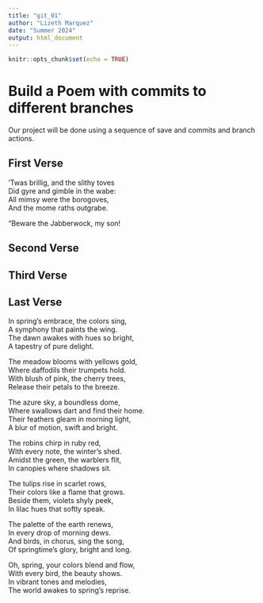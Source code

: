 ```yaml
---
title: "git_01"
author: "Lizeth Marquez"
date: "Summer 2024"
output: html_document
---
```


```r
knitr::opts_chunk$set(echo = TRUE)
```
# Build a Poem with commits to different branches
Our project will be done using a sequence of save and commits and branch actions.
<!-- Do not modify or change any text in "!--" bracketed areas such as this --- these are instructions to
you, if you change any of this the git program will notice it and compromise your git merging strategy !-->

## First Verse 
<!--Put the first five lines of a poem by Lewis Carrol in this section!-->
’Twas brillig, and the slithy toves  
Did gyre and gimble in the wabe:  
All mimsy were the borogoves,  
And the mome raths outgrabe.  

“Beware the Jabberwock, my son!  


## Second Verse
<!--Put the first five lines of a poem by Robert Frost here!-->

## Third Verse
<!--Put the first two verses of The Walrus and the Carpenter here!-->

## Last Verse
<!--Put a short poem you created using chatGPT of 20 to 30 lines,here!-->

In spring’s embrace, the colors sing,  
A symphony that paints the wing.  
The dawn awakes with hues so bright,  
A tapestry of pure delight.  

The meadow blooms with yellows gold,  
Where daffodils their trumpets hold.  
With blush of pink, the cherry trees,  
Release their petals to the breeze.  

The azure sky, a boundless dome,  
Where swallows dart and find their home.  
Their feathers gleam in morning light,  
A blur of motion, swift and bright.  

The robins chirp in ruby red,  
With every note, the winter's shed.  
Amidst the green, the warblers flit,  
In canopies where shadows sit.  

The tulips rise in scarlet rows,  
Their colors like a flame that grows.  
Beside them, violets shyly peek,  
In lilac hues that softly speak.  

The palette of the earth renews,  
In every drop of morning dews.  
And birds, in chorus, sing the song,  
Of springtime's glory, bright and long.  

Oh, spring, your colors blend and flow,  
With every bird, the beauty shows.  
In vibrant tones and melodies,  
The world awakes to spring's reprise.  


